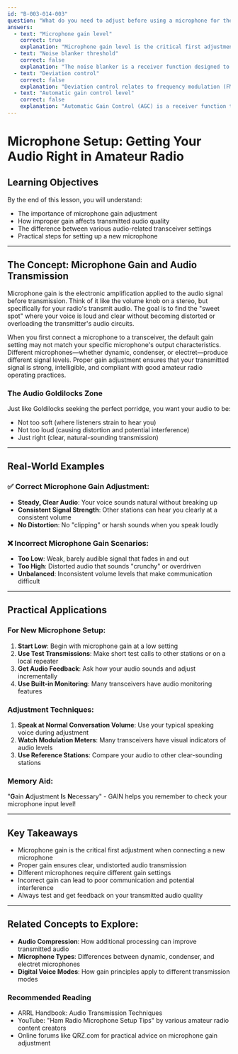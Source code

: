 ```yaml
---
id: "B-003-014-003"
question: "What do you need to adjust before using a microphone for the first time with a transceiver?"
answers:
  - text: "Microphone gain level"
    correct: true
    explanation: "Microphone gain level is the critical first adjustment when connecting a new microphone to a transceiver. This setting controls the input volume of the audio signal, ensuring that your transmitted voice is at the right strength without distortion. Improper gain can result in either extremely weak audio that's hard to hear or overdriven audio that sounds distorted and causes adjacent channel interference."
  - text: "Noise blanker threshold"
    correct: false
    explanation: "The noise blanker is a receiver function designed to reduce impulse noise like ignition interference, not a microphone setup parameter. It operates on received signals, not transmitted audio, and is typically adjusted after establishing good receiver performance. This setting would not be your first concern when initially connecting a microphone."
  - text: "Deviation control"
    correct: false
    explanation: "Deviation control relates to frequency modulation (FM) transmission and represents how much the carrier frequency shifts during modulation. While important in FM modes, it's not the primary initial adjustment for a new microphone, and most modern transceivers automatically manage deviation to prevent over-modulation."
  - text: "Automatic gain control level"
    correct: false
    explanation: "Automatic Gain Control (AGC) is a receiver function that maintains consistent audio output levels, not a microphone setup parameter. AGC works on incoming signals to prevent dramatic volume changes and would not be your first adjustment when connecting a new microphone for transmission."
---
```


# Microphone Setup: Getting Your Audio Right in Amateur Radio

## Learning Objectives
By the end of this lesson, you will understand:
- The importance of microphone gain adjustment
- How improper gain affects transmitted audio quality
- The difference between various audio-related transceiver settings
- Practical steps for setting up a new microphone

---

## The Concept: Microphone Gain and Audio Transmission

Microphone gain is the electronic amplification applied to the audio signal before transmission. Think of it like the volume knob on a stereo, but specifically for your radio's transmit audio. The goal is to find the "sweet spot" where your voice is loud and clear without becoming distorted or overloading the transmitter's audio circuits.

When you first connect a microphone to a transceiver, the default gain setting may not match your specific microphone's output characteristics. Different microphones—whether dynamic, condenser, or electret—produce different signal levels. Proper gain adjustment ensures that your transmitted signal is strong, intelligible, and compliant with good amateur radio operating practices.

### The Audio Goldilocks Zone

Just like Goldilocks seeking the perfect porridge, you want your audio to be:
- Not too soft (where listeners strain to hear you)
- Not too loud (causing distortion and potential interference)
- Just right (clear, natural-sounding transmission)

---

## Real-World Examples

### ✅ Correct Microphone Gain Adjustment:
- **Steady, Clear Audio**: Your voice sounds natural without breaking up
- **Consistent Signal Strength**: Other stations can hear you clearly at a consistent volume
- **No Distortion**: No "clipping" or harsh sounds when you speak loudly

### ❌ Incorrect Microphone Gain Scenarios:
- **Too Low**: Weak, barely audible signal that fades in and out
- **Too High**: Distorted audio that sounds "crunchy" or overdriven
- **Unbalanced**: Inconsistent volume levels that make communication difficult

---

## Practical Applications

### For New Microphone Setup:
1. **Start Low**: Begin with microphone gain at a low setting
2. **Use Test Transmissions**: Make short test calls to other stations or on a local repeater
3. **Get Audio Feedback**: Ask how your audio sounds and adjust incrementally
4. **Use Built-in Monitoring**: Many transceivers have audio monitoring features

### Adjustment Techniques:
1. **Speak at Normal Conversation Volume**: Use your typical speaking voice during adjustment
2. **Watch Modulation Meters**: Many transceivers have visual indicators of audio levels
3. **Use Reference Stations**: Compare your audio to other clear-sounding stations

### Memory Aid:
"**G**ain **A**djustment **I**s **N**ecessary" - GAIN helps you remember to check your microphone input level!

---

## Key Takeaways

- Microphone gain is the critical first adjustment when connecting a new microphone
- Proper gain ensures clear, undistorted audio transmission
- Different microphones require different gain settings
- Incorrect gain can lead to poor communication and potential interference
- Always test and get feedback on your transmitted audio quality

---

## Related Concepts to Explore:
- **Audio Compression**: How additional processing can improve transmitted audio
- **Microphone Types**: Differences between dynamic, condenser, and electret microphones
- **Digital Voice Modes**: How gain principles apply to different transmission modes

### Recommended Reading
- ARRL Handbook: Audio Transmission Techniques
- YouTube: "Ham Radio Microphone Setup Tips" by various amateur radio content creators
- Online forums like QRZ.com for practical advice on microphone gain adjustment